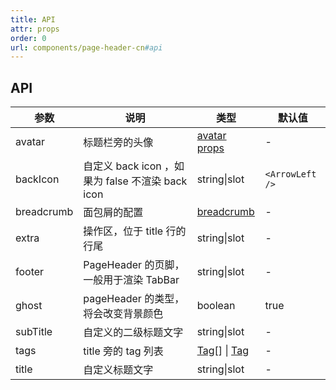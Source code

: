 ```yaml
---
title: API
attr: props
order: 0
url: components/page-header-cn#api
---
```



## API

| 参数 | 说明 | 类型 | 默认值 |
| --- | --- | --- | --- |
| avatar | 标题栏旁的头像 | [avatar props](/components/avatar-cn/) | - |
| backIcon | 自定义 back icon ，如果为 false 不渲染 back icon | string\|slot | `<ArrowLeft />` |
| breadcrumb | 面包屑的配置 | [breadcrumb](/components/breadcrumb-cn/) | - |
| extra | 操作区，位于 title 行的行尾 | string\|slot | - |
| footer | PageHeader 的页脚，一般用于渲染 TabBar | string\|slot | - |
| ghost | pageHeader 的类型，将会改变背景颜色 | boolean | true |
| subTitle | 自定义的二级标题文字 | string\|slot | - |
| tags | title 旁的 tag 列表 | [Tag](/components/tag-cn/)\[] \| [Tag](/components/tag-cn/) | - |
| title | 自定义标题文字 | string\|slot | - |

